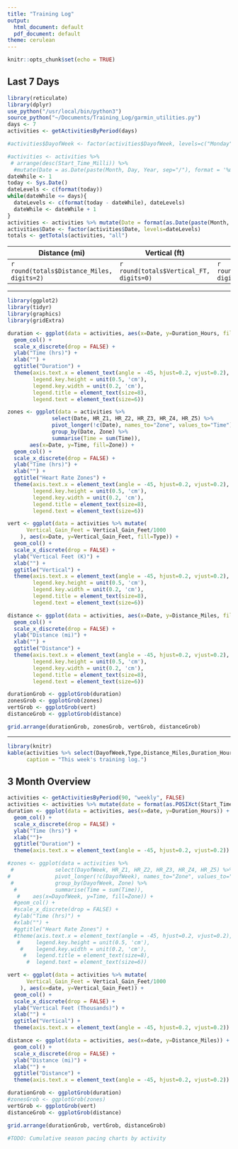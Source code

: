 ```yaml
---
title: "Training Log"
output:
  html_document: default
  pdf_document: default
theme: cerulean
---
```


```r
knitr::opts_chunk$set(echo = TRUE)
```

## Last 7 Days
```r
library(reticulate)
library(dplyr)
use_python("/usr/local/bin/python3")
source_python("~/Documents/Training_Log/garmin_utilities.py")
days <- 7
activities <- getActivitiesByPeriod(days)

#activities$DayofWeek <- factor(activities$DayofWeek, levels=c("Monday","Tuesday", "Wednesday", "Thursday", "Friday", "Saturday", "Sunday"))

#activities <- activities %>% 
 # arrange(desc(Start_Time_Milli)) %>%
  #mutate(Date = as.Date(paste(Month, Day, Year, sep="/"), format = '%m/%d/%Y'))
dateWhile <- 1
today <- Sys.Date()
dateLevels <- c(format(today))
while(dateWhile <= days){
  dateLevels <- c(format(today - dateWhile), dateLevels)
  dateWhile <- dateWhile + 1
}
activities <- activities %>% mutate(Date = format(as.Date(paste(Month, Day, Year, sep="/"), format = '%m/%d/%Y')))
activities$Date <- factor(activities$Date, levels=dateLevels)
totals <- getTotals(activities, "all")
```

| Distance (mi)          | Vertical (ft)               | Time (hrs)              | Zone 0 (%)            | Zone 1 (%)            | Zone 2 (%)            | Zone 3 (%)            | Zone 4 (%)            | Zone 5 (%)            |
|---------------------------|-------------------------------|---------------------------|-----------------------|-----------------------|-----------------------|-----------------------|-----------------------|-----------------------|
| `r round(totals$Distance_Miles, digits=2)` | `r round(totals$Vertical_FT, digits=0)` | `r round(totals$Time_Hours, digits=2)` | `r round(totals$Z0_Percent, digits=2)` | `r round(totals$Z1_Percent, digits=2)` | `r round(totals$Z2_Percent, digits=2)` | `r round(totals$Z3_Percent, digits=2)` | `r round(totals$Z4_Percent, digits=2)` | `r round(totals$Z5_Percent, digits=2)` |

---


```r
library(ggplot2)
library(tidyr)
library(graphics)
library(gridExtra)

duration <- ggplot(data = activities, aes(x=Date, y=Duration_Hours, fill=Type)) + 
  geom_col() +
  scale_x_discrete(drop = FALSE) +
  ylab("Time (hrs)") +
  xlab("") + 
  ggtitle("Duration") +
  theme(axis.text.x = element_text(angle = -45, hjust=0.2, vjust=0.2),
        legend.key.height = unit(0.5, 'cm'),
        legend.key.width = unit(0.2, 'cm'),
        legend.title = element_text(size=8), 
        legend.text = element_text(size=6))

zones <- ggplot(data = activities %>% 
              select(Date, HR_Z1, HR_Z2, HR_Z3, HR_Z4, HR_Z5) %>%  
              pivot_longer(!c(Date), names_to="Zone", values_to="Time") %>% 
              group_by(Date, Zone) %>% 
              summarise(Time = sum(Time)), 
       aes(x=Date, y=Time, fill=Zone)) + 
  geom_col() +
  scale_x_discrete(drop = FALSE) +
  ylab("Time (hrs)") +
  xlab("") + 
  ggtitle("Heart Rate Zones") +
  theme(axis.text.x = element_text(angle = -45, hjust=0.2, vjust=0.2),
        legend.key.height = unit(0.5, 'cm'),
        legend.key.width = unit(0.2, 'cm'),
        legend.title = element_text(size=8), 
        legend.text = element_text(size=6))

vert <- ggplot(data = activities %>% mutate(
      Vertical_Gain_Feet = Vertical_Gain_Feet/1000
    ), aes(x=Date, y=Vertical_Gain_Feet, fill=Type)) + 
  geom_col() +
  scale_x_discrete(drop = FALSE) +
  ylab("Vertical Feet (K)") +
  xlab("") +
  ggtitle("Vertical") +
  theme(axis.text.x = element_text(angle = -45, hjust=0.2, vjust=0.2),
        legend.key.height = unit(0.5, 'cm'),
        legend.key.width = unit(0.2, 'cm'),
        legend.title = element_text(size=8), 
        legend.text = element_text(size=6))

distance <- ggplot(data = activities, aes(x=Date, y=Distance_Miles, fill=Type)) + 
  geom_col() +
  scale_x_discrete(drop = FALSE) +
  ylab("Distance (mi)") +
  xlab("") + 
  ggtitle("Distance") +
  theme(axis.text.x = element_text(angle = -45, hjust=0.2, vjust=0.2),
        legend.key.height = unit(0.5, 'cm'),
        legend.key.width = unit(0.2, 'cm'),
        legend.title = element_text(size=8), 
        legend.text = element_text(size=6))

durationGrob <- ggplotGrob(duration)
zonesGrob <- ggplotGrob(zones)
vertGrob <- ggplotGrob(vert)
distanceGrob <- ggplotGrob(distance)

grid.arrange(durationGrob, zonesGrob, vertGrob, distanceGrob)
```

---

```r
library(knitr)
kable(activities %>% select(DayofWeek,Type,Distance_Miles,Duration_Hours,Vertical_Gain_Feet,Rating,Notes) %>% mutate_if(is.numeric, round, 2) %>% mutate(Vertical_Gain_Feet = round(Vertical_Gain_Feet, digits=0)),
      caption = "This week's training log.")
```

## 3 Month Overview
```r
activities <- getActivitiesByPeriod(90, "weekly", FALSE)
activities <- activities %>% mutate(date = format(as.POSIXct(Start_Time_Milli / 1000, origin = "1970-01-01"), "%D"))
duration <- ggplot(data = activities, aes(x=date, y=Duration_Hours)) + 
  geom_col() +
  scale_x_discrete(drop = FALSE) +
  ylab("Time (hrs)") +
  xlab("")+
  ggtitle("Duration") +
  theme(axis.text.x = element_text(angle = -45, hjust=0.2, vjust=0.2))

#zones <- ggplot(data = activities %>% 
 #             select(DayofWeek, HR_Z1, HR_Z2, HR_Z3, HR_Z4, HR_Z5) %>%  
#              pivot_longer(!c(DayofWeek), names_to="Zone", values_to="Time") %>% 
 #             group_by(DayofWeek, Zone) %>% 
  #            summarise(Time = sum(Time)), 
   #    aes(x=DayofWeek, y=Time, fill=Zone)) + 
  #geom_col() +
  #scale_x_discrete(drop = FALSE) +
  #ylab("Time (hrs)") +
  #xlab("") + 
  #ggtitle("Heart Rate Zones") +
  #theme(axis.text.x = element_text(angle = -45, hjust=0.2, vjust=0.2),
   #     legend.key.height = unit(0.5, 'cm'),
    #    legend.key.width = unit(0.2, 'cm'),
     #   legend.title = element_text(size=8), 
      #  legend.text = element_text(size=6))

vert <- ggplot(data = activities %>% mutate(
      Vertical_Gain_Feet = Vertical_Gain_Feet/1000
    ), aes(x=date, y=Vertical_Gain_Feet)) + 
  geom_col() +
  scale_x_discrete(drop = FALSE) +
  ylab("Vertical Feet (Thousands)") +
  xlab("") +
  ggtitle("Vertical") +
  theme(axis.text.x = element_text(angle = -45, hjust=0.2, vjust=0.2))

distance <- ggplot(data = activities, aes(x=date, y=Distance_Miles)) + 
  geom_col() +
  scale_x_discrete(drop = FALSE) +
  ylab("Distance (mi)") +
  xlab("") + 
  ggtitle("Distance") +
  theme(axis.text.x = element_text(angle = -45, hjust=0.2, vjust=0.2))

durationGrob <- ggplotGrob(duration)
#zonesGrob <- ggplotGrob(zones)
vertGrob <- ggplotGrob(vert)
distanceGrob <- ggplotGrob(distance)

grid.arrange(durationGrob, vertGrob, distanceGrob)
```

```r
#TODO: Cumulative season pacing charts by activity
```

